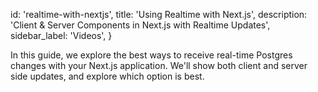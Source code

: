 
  id: 'realtime-with-nextjs',
  title: 'Using Realtime with Next.js',
  description: 'Client & Server Components in Next.js with Realtime Updates',
  sidebar_label: 'Videos',
}

In this guide, we explore the best ways to receive real-time Postgres changes with your Next.js application.
We'll show both client and server side updates, and explore which option is best.

<div className="video-container">
  <IFrameWithConsent
    src="https://www.youtube-nocookie.com/embed/YR-xP6PPXXA"
    frameBorder="1"
    allow="accelerometer; autoplay; clipboard-write; encrypted-media; gyroscope; picture-in-picture"
    allowFullScreen
  ></IFrameWithConsent>
</div>


